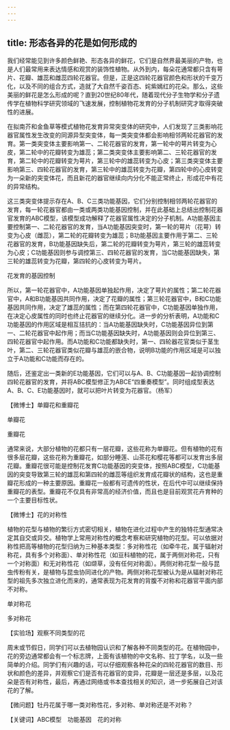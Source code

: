 ```yaml
---
---
---
```

title: 形态各异的花是如何形成的
---




我们经常能见到许多颜色鲜艳、形态各异的鲜花，它们是自然界最美丽的产物，也是人们最常用来表达情感和观赏的装饰性植物。从外到内，每朵花通常都只含有萼片、花瓣、雄蕊和雌蕊四轮花器官。但是，正是这四轮花器官颜色和形状的千变万化，以及不同的组合方式，造就了大自然千姿百态、姹紫嫣红的花朵。那么，这些美丽的鲜花是怎么形成的呢？直到20世纪80年代，随着现代分子生物学和分子遗传学在植物科学研究领域的飞速发展，控制植物花发育的分子机制研究才取得突破性的进展。

在拟南芥和金鱼草等模式植物花发育异常突变体的研究中，人们发现了三类影响花器官属性发生改变的同源异型突变体，每一类突变体都会影响相邻两轮花器官的发育。第一类突变体主要影响第一、二轮花器官的发育，第一轮中的萼片转变为心皮，第二轮中的花瓣转变为雄蕊；第二类突变体主要影响第二、三轮花器官的发育，第二轮中的花瓣转变为萼片，第三轮中的雄蕊转变为心皮；第三类突变体主要影响第三、四轮花器官的发育，第三轮中的雄蕊转变为花瓣，第四轮中的心皮转变为一朵新的突变体花，而且新花的器官继续向内分化不能正常终止，形成花中有花的异常结构。

这三类突变体提示存在A、B、C三类功能基因，它们分别控制相邻两轮花器官的发育，每一轮花器官都由一类或两类功能基因控制，并在此基础上总结出控制花器官发育的ABC模型，该模型成功解释了花器官属性决定的分子机制。A功能基因主要控制第一、二轮花器官的发育，当A功能基因突变时，第一轮的萼片（花萼）转变为心皮（雌蕊），第二轮的花瓣转变为雄蕊；B功能基因主要作用于第二、三轮花器官的发育，B功能基因缺失后，第二轮的花瓣转变为萼片，第三轮的雄蕊转变为心皮；C功能基因则参与调控第三、四轮花器官的发育，当C功能基因缺失，第三轮的雄蕊转变为花瓣，第四轮的心皮转变为萼片。



花发育的基因控制





所以，第一轮花器官中，A功能基因单独起作用，决定了萼片的属性；第二轮花器官中，A和B功能基因共同作用，决定了花瓣的属性；第三轮花器官中，B和C功能基因共同作用，决定了雄蕊的属性；而在第四轮花器官中，C功能基因单独作用，在决定心皮属性的同时也终止花器官的继续分化。进一步的分析表明，A功能和C功能基因的作用区域是相互拮抗的：当A功能基因缺失时，C功能基因异位到第一、二轮花器官中起作用；而当C功能基因缺失时，A功能基因则会异位到第三、四轮花器官中起作用。而A功能和C功能都缺失时，第一、四轮器花官类似于茎生叶，第二、三轮花器官类似花瓣与雄蕊的嵌合物，说明B功能的作用区域是可以独立于A功能和C功能而存在的。



随后，还鉴定出一类新的E功能基因，它们可以与A、B、C功能基因一起协调控制四轮花器官的发育，并将ABC模型修正为ABCE“四重奏模型”。同时组成型表达A、B、C、E功能基因时，就可以把叶片转变为花器官。（杨军）





【微博士】单瓣花和重瓣花

单瓣花



重瓣花



通常来说，大部分植物的花都只有一层花瓣，这些花称为单瓣花。但有植物的花有很多层花瓣，这些花称为重瓣花，如部分睡莲、山茶花和樱花等都可以发育出多层花瓣。重瓣花很可能是控制花发育C功能基因的突变体，按照ABC模型，C功能基因的突变导致第三轮的雄蕊和第四轮的雌蕊等组织发育成花瓣状的结构，这也是重瓣花形成的一种主要原因。重瓣花一般都有可遗传的性状，在后代中可以继续保持重瓣花的表型。重瓣花不仅具有非常高的经济价值，而且也是目前观赏花卉育种的一个主要目标性状。

【微博士】花的对称性

植物的花型与植物的繁衍方式密切相关，植物在进化过程中产生的独特花型通常决定其自交或异交。植物学上常用对称性的概念考察和研究植物的花型。可以依据对称性把高等植物的花型归纳为三种基本类型：多对称性花（如牵牛花，属于辐射对称花，具有多个对称面）、单对称性花（如豆科植物的花，属于两侧对称花，只有一个对称面）和无对称性花（如缬草，没有任何对称面）。两侧对称花型一般与昆虫传粉有关，是植物与昆虫协同进化的产物。两侧对称花型被认为是从辐射对称花型的祖先多次独立进化而来的，通常表现为花发育的背腹不对称和花器官平面内部不对称。

单对称花



多对称花





【实验场】观察不同类型的花

周末或节假日，同学们可以去植物园认识和了解各种不同类型的花。在植物园中，花的旁边通常都会有一个标志牌，上面有该植物的中文名称、拉丁学名，以及一些简单的介绍。同学们有兴趣的话，可以仔细观察各种花朵的四轮花器官的数目、形状和颜色的差异，并观察它们是否有花器官的变异，花瓣是一层还是多层，以及花朵是否有对称性，最后，再通过网络或书本查找相关的知识，进一步拓展自己对该花的了解。

【微问题】牡丹花属于哪一类对称性花，多对称、单对称还是不对称？

【关键词】ABC模型　功能基因　花的对称